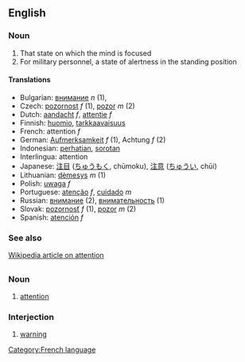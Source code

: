 ==English==

===Noun===

# That state on which the mind is focused
# For military personnel, a state of alertness in the standing position

==== Translations ====
*Bulgarian: [[внимание]] ''n'' (1), 
*Czech: [[pozornost]] ''f'' (1), [[pozor]] ''m'' (2)
*Dutch: [[aandacht]] ''f'', [[attentie]] ''f''
*Finnish: [[huomio]], [[tarkkaavaisuus]]
*French: attention ''f''
*German: [[Aufmerksamkeit]] ''f'' (1), Achtung  ''f'' (2)
*Indonesian: [[hati|perhatian]], [[sorot|sorotan]]
*Interlingua: attention
*Japanese: [[注目]] ([[ちゅうもく]], chūmoku), [[注意]] ([[ちゅうい]], chūi)
*Lithuanian: [[dėmesys]] ''m'' (1)
*Polish: [[uwaga]] ''f''
*Portuguese: [[atenção]] ''f'', [[cuidado]] ''m''
*Russian: [[внимание]] (2), [[внимательность]] (1)
*Slovak: [[pozornosť]] ''f'' (1), [[pozor]] ''m'' (2)
*Spanish: [[atención]] ''f''

===See also===

[[en:attention|Wikipedia article on attention]]

=={{fr}}==
[[Category:French language]]
===Noun===

# [[attention]]

===Interjection===

# [[warning]]